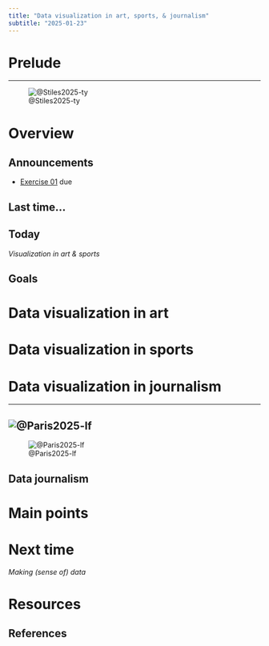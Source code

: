 ```yaml
---
title: "Data visualization in art, sports, & journalism"
subtitle: "2025-01-23"
---
```


# Prelude

---

![@Stiles2025-ty](../include/img/la-fires-viz-cnn.png)

# Overview

## Announcements

- [Exercise 01](../exercises/ex01-figs-in-psych-sci.qmd) [due]{.orange-due}

## Last time...

## Today

*Visualization in art & sports*

## Goals

# Data visualization in art

# Data visualization in sports

# Data visualization in journalism

---

![@Paris2025-lf](../include/img/paris-nyt-vax-2025-01-13.fig1.png)
---

![@Paris2025-lf](../include/img/paris-nyt-vax-2025-01-13-fig2.png)

## Data journalism

# Main points

# Next time

*Making (sense of) data*

# Resources

## References
